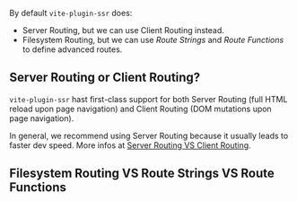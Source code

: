 
By default `vite-plugin-ssr` does:
 - Server Routing, but we can use Client Routing instead.
 - Filesystem Routing, but we can use *Route Strings* and *Route Functions* to define advanced routes.

## Server Routing or Client Routing?

`vite-plugin-ssr` hast first-class support for both Server Routing (full HTML reload upon page navigation) and Client Routing (DOM mutations upon page navigation).

In general, we recommend using Server Routing because it usually leads to faster dev speed.
More infos at [Server Routing VS Client Routing](/SR-vs-CR).

## Filesystem Routing VS Route Strings VS Route Functions

<RouteStringsAndRouteFunctions />
